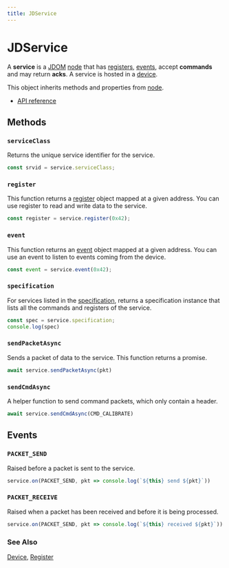 ```yaml
---
title: JDService
---
```

# JDService

A **service** is a [JDOM](/clients/javascript/jdom/) [node](/clients/javascript/jdom/node/)
that has [registers](/clients/javascript/jdom/register/), [events](/clients/javascript/jdom/event/), accept **commands**
and may return **acks**. A service is hosted in a [device](/clients/javascript/jdom/device/).

This object inherits methods and properties from [node](/clients/javascript/jdom/node/).

* [API reference](https://microsoft.github.io/jacdac-ts/classes/JDService.html)

## Methods

### ``serviceClass``

Returns the unique service identifier for the service.

```typescript
const srvid = service.serviceClass;
```

### ``register``

This function returns a [register](/clients/javascript/jdom/register/) object mapped at a given address.
You can use register to read and write data to the service.

```typescript
const register = service.register(0x42);
```

### ``event``

This function returns an [event](/clients/javascript/jdom/event/) object mapped at a given address.
You can use an event to listen to events coming from the device.

```typescript
const event = service.event(0x42);
```

### ``specification``

For services listed in the [specification](/services/), returns a specification instance 
that lists all the commands and registers of the service.

```typescript
const spec = service.specification;
console.log(spec)
```

### ``sendPacketAsync``

Sends a packet of data to the service. This function returns a promise.

```typescript
await service.sendPacketAsync(pkt)
```

### ``sendCmdAsync``

A helper function to send command packets, which only contain a header.

```typescript
await service.sendCmdAsync(CMD_CALIBRATE)
```

## Events

### ``PACKET_SEND``

Raised before a packet is sent to the service.

```typescript
service.on(PACKET_SEND, pkt => console.log(`${this} send ${pkt}`))
```

### ``PACKET_RECEIVE``

Raised when a packet has been received and before it is being processed.

```typescript
service.on(PACKET_SEND, pkt => console.log(`${this} received ${pkt}`))
```

### See Also

[Device](/clients/javascript/jdom/device/), [Register](/clients/javascript/jdom/register/)